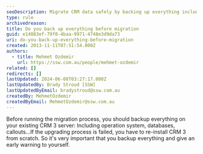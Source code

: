 ```yaml
---
seoDescription: Migrate CRM data safely by backing up everything including operating system and databases before upgrading.
type: rule
archivedreason:
title: Do you back up everything before migration
guid: e14083ef-79f0-4baa-9971-4748e3d9da73
uri: do-you-back-up-everything-before-migration
created: 2013-11-11T07:51:54.000Z
authors:
  - title: Mehmet Ozdemir
    url: https://ssw.com.au/people/mehmet-ozdemir
related: []
redirects: []
lastUpdated: 2024-06-08T03:27:17.000Z
lastUpdatedBy: Brady Stroud [SSW]
lastUpdatedByEmail: bradystroud@ssw.com.au
createdBy: MehmetOzdemir
createdByEmail: MehmetOzdemir@ssw.com.au
---
```


Before running the migration process, you should backup everything on your existing CRM 3 server:
Including operation system, databases, callouts...If the upgrading process is failed, you have to re-install CRM 3 from scratch. So it's very important that you backup everything and give an early warning to yourself.
